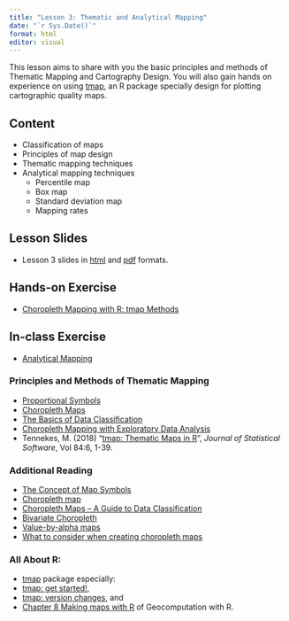 ```yaml
---
title: "Lesson 3: Thematic and Analytical Mapping"
date: "`r Sys.Date()`"
format: html
editor: visual
---
```


This lesson aims to share with you the basic principles and methods of Thematic Mapping and Cartography Design. You will also gain hands on experience on using [tmap](https://r-tmap.github.io/tmap/), an R package specially design for plotting cartographic quality maps.

## Content

-   Classification of maps
-   Principles of map design
-   Thematic mapping techniques
-   Analytical mapping techniques
    -   Percentile map
    -   Box map
    -   Standard deviation map
    -   Mapping rates

## Lesson Slides

-   Lesson 3 slides in [html](..\lesson\Lesson03\Lesson03-Thematic_and_Analytical_Mapping.html) and [pdf](..\lesson\Lesson03\Lesson03-Thematic_and_Analytical_Mapping.pdf) formats.

## Hands-on Exercise

-   [Choropleth Mapping with R: tmap Methods](https://r4gdsa.netlify.app/chap02.html)

## In-class Exercise

- [Analytical Mapping](https://is415-gaa-tskam.netlify.app/in-class_ex/in-class_ex03/in-class_ex03)

### Principles and Methods of Thematic Mapping

-   [Proportional Symbols](https://www.axismaps.com/guide/univariate/proportional-symbols/)
-   [Choropleth Maps](https://en.wikipedia.org/wiki/Choropleth_map%20Choropleth%20map)
-   [The Basics of Data Classification](https://www.axismaps.com/guide/data/data-classification/)
-   [Choropleth Mapping with Exploratory Data Analysis](https://www.directionsmag.com/article/3363)
-   Tennekes, M. (2018) "[tmap: Thematic Maps in R](https://www.jstatsoft.org/article/view/v084i06)", *Journal of Statistical Software*, Vol 84:6, 1-39.

### Additional Reading

-   [The Concept of Map Symbols](https://www.yaaka.cc/unit/the-concept-of-map-symbols/)
-   [Choropleth map](https://en.wikipedia.org/wiki/Choropleth_map)
-   [Choropleth Maps -- A Guide to Data Classification](https://gisgeography.com/choropleth-maps-data-classification/)
-   [Bivariate Choropleth](https://www.axismaps.com/guide/multivariate/bivariate-choropleth/)
-   [Value-by-alpha maps](http://andywoodruff.com/blog/value-by-alpha-maps/)
-   [What to consider when creating choropleth maps](https://blog.datawrapper.de/choroplethmaps/)

### All About R:

-   [tmap](https://github.com/mtennekes/tmap) package especially:
-   [tmap: get started!](https://cran.r-project.org/web/packages/tmap/vignettes/tmap-getstarted.html),
-   [tmap: version changes](https://cran.r-project.org/web/packages/tmap/vignettes/tmap-changes.html), and
-   [Chapter 8 Making maps with R](https://geocompr.robinlovelace.net/adv-map.html) of Geocomputation with R.
